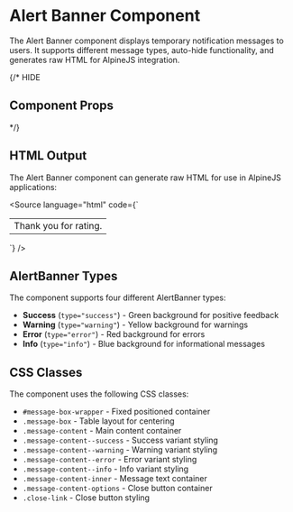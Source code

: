 
<Meta of={AlertBannerStories} />

# Alert Banner Component

The Alert Banner component displays temporary notification messages to users. It supports different message types, auto-hide functionality, and generates raw HTML for AlpineJS integration.

{/* HIDE
## Component Props

<ArgTypes of={AlertBannerStories} />
*/}

## HTML Output

The Alert Banner component can generate raw HTML for use in AlpineJS applications:

<Source
  language="html"
  code={`<div id="message-box-wrapper">
  <table class="message-box" cellpadding="0" cellspacing="0">
    <tbody>
      <tr>
        <td>
          <div class="message-content message-content--success">
            <span class="message-content-inner">Thank you for rating.</span>
            <span class="message-content-options">
              <a class="close-link" href="#"><i class="icon-remove"></i></a>
            </span>
          </div>
        </td>
      </tr>
    </tbody>
  </table>
</div>`}
/>


## AlertBanner Types

The component supports four different AlertBanner types:

- **Success** (`type="success"`) - Green background for positive feedback
- **Warning** (`type="warning"`) - Yellow background for warnings
- **Error** (`type="error"`) - Red background for errors
- **Info** (`type="info"`) - Blue background for informational messages

## CSS Classes

The component uses the following CSS classes:

- `#message-box-wrapper` - Fixed positioned container
- `.message-box` - Table layout for centering
- `.message-content` - Main content container
- `.message-content--success` - Success variant styling
- `.message-content--warning` - Warning variant styling
- `.message-content--error` - Error variant styling
- `.message-content--info` - Info variant styling
- `.message-content-inner` - Message text container
- `.message-content-options` - Close button container
- `.close-link` - Close button styling